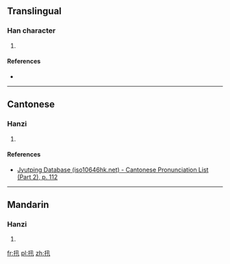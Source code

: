 ==Translingual==

===Han character===
{{Han char|rn=64|rad=手|as=04|sn=7|four=|canj=手弓十 (QNJ)|ids=⿰[[扌]][[卂]]}}

# {{defn|Han|sort=手04}}

====References====
* {{Han ref|kx=0418.030|dkj=11803|dj=0764.200|hdz=31832.010|uh=625F|ud=25183}}

----

==Cantonese==

===Hanzi===
{{yue-hanzi|jyut=[[san1]]|y=san1}}

# {{defn|lang=yue|sort=手04}}

====References====
*[http://www.iso10646hk.net/jp/document/download.jsp Jyutping Database (iso10646hk.net) - Cantonese Pronunciation List (Part 2), p. 112]

----

==Mandarin==

===Hanzi===
{{cmn-hanzi|pin=[[shēn]] ([[shen1]]), [[zhǎ]] ([[zha3]])|wg=shen<sup>1</sup>, cha<sup>3</sup>}}

# {{defn|lang=cmn|sort=手04}}

[[fr:扟]]
[[pl:扟]]
[[zh:扟]]